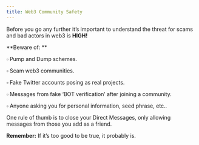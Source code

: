 ```yaml
---
title: Web3 Community Safety
---
```


Before you go any further it’s important to understand the threat for scams and bad actors in web3 is **HIGH!**

**Beware of: **

▫ Pump and Dump schemes.

▫ Scam web3 communities.

▫ Fake Twitter accounts posing as real projects.

▫ Messages from fake ‘BOT verification’ after joining a community.

▫ Anyone asking you for personal information, seed phrase, etc..

One rule of thumb is to close your Direct Messages, only allowing messages from those you add as a friend.

**Remember:** If it’s too good to be true, it probably is.
